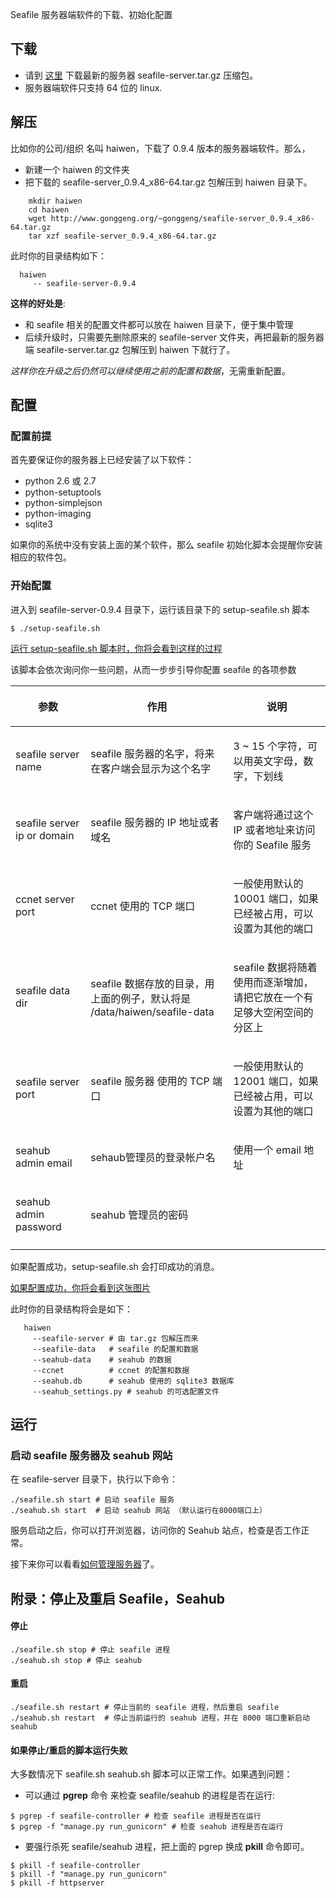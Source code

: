 Seafile 服务器端软件的下载、初始化配置

== 下载 == 

* 请到 [http://www.seafile.com/download 这里] 下载最新的服务器 seafile-server.tar.gz 压缩包。
* 服务器端软件只支持 64 位的 linux.

== 解压 ==

比如你的公司/组织 名叫 haiwen，下载了 0.9.4 版本的服务器端软件。那么，

* 新建一个 haiwen 的文件夹
* 把下载的 seafile-server_0.9.4_x86-64.tar.gz 包解压到 haiwen 目录下。

<pre>
    mkdir haiwen
    cd haiwen
    wget http://www.gonggeng.org/~gonggeng/seafile-server_0.9.4_x86-64.tar.gz
    tar xzf seafile-server_0.9.4_x86-64.tar.gz
</pre>

此时你的目录结构如下：
<pre>
  haiwen
     -- seafile-server-0.9.4
</pre>

'''这样的好处是''':

* 和 seafile 相关的配置文件都可以放在 haiwen 目录下，便于集中管理 
* 后续升级时，只需要先删除原来的 seafile-server 文件夹，再把最新的服务器端 seafile-server.tar.gz 包解压到 haiwen 下就行了。
''这样你在升级之后仍然可以继续使用之前的配置和数据''，无需重新配置。

== 配置 ==

=== 配置前提 ===

首先要保证你的服务器上已经安装了以下软件：

* python 2.6 或 2.7
* python-setuptools
* python-simplejson
* python-imaging
* sqlite3

如果你的系统中没有安装上面的某个软件，那么 seafile 初始化脚本会提醒你安装相应的软件包。

=== 开始配置 ===

进入到 seafile-server-0.9.4 目录下，运行该目录下的 setup-seafile.sh 脚本
<pre>
$ ./setup-seafile.sh
</pre>

[[images/server-setup.png|运行 setup-seafile.sh 脚本时，你将会看到这样的过程 ]]

该脚本会依次询问你一些问题，从而一步步引导你配置 seafile 的各项参数

{| border="1" cellspacing="0" cellpadding="5" align="center"
! width="160" |参数
! width="300" |作用
! width="300" |说明
|-
| seafile server name 
| seafile 服务器的名字，将来在客户端会显示为这个名字
| 3 ~ 15 个字符，可以用英文字母，数字，下划线
|-
| seafile server ip or domain
| seafile 服务器的 IP 地址或者域名
| 客户端将通过这个 IP 或者地址来访问你的 Seafile 服务
|-
| ccnet server port 
| ccnet 使用的 TCP 端口
| 一般使用默认的10001 端口，如果已经被占用，可以设置为其他的端口
|-
| seafile data dir
| seafile 数据存放的目录，用上面的例子，默认将是 /data/haiwen/seafile-data
| seafile 数据将随着使用而逐渐增加，请把它放在一个有足够大空闲空间的分区上
|-
| seafile server port 
| seafile 服务器 使用的 TCP 端口
| 一般使用默认的 12001 端口，如果已经被占用，可以设置为其他的端口
|-
| seahub admin email
| sehaub管理员的登录帐户名
| 使用一个 email 地址 
|-
| seahub admin password
| seahub 管理员的密码
| 
|-
|}

如果配置成功，setup-seafile.sh 会打印成功的消息。

[[images/server-setup-successfully.png|如果配置成功，你将会看到这张图片]]

此时你的目录结构将会是如下：

<pre>
   haiwen
     --seafile-server # 由 tar.gz 包解压而来
     --seafile-data   # seafile 的配置和数据
     --seahub-data    # seahub 的数据
     --ccnet          # ccnet 的配置和数据 
     --seahub.db      # seahub 使用的 sqlite3 数据库
     --seahub_settings.py # seahub 的可选配置文件
</pre>

== 运行 ==

=== 启动 seafile 服务器及 seahub 网站 ===

在 seafile-server 目录下，执行以下命令：

<pre>
./seafile.sh start # 启动 seafile 服务
./seahub.sh start  # 启动 seahub 网站 （默认运行在8000端口上）
</pre>

服务启动之后，你可以打开浏览器，访问你的 Seahub 站点，检查是否工作正常。

接下来你可以看看[[Seafile 服务器管理|如何管理服务器]]了。

== 附录：停止及重启 Seafile，Seahub ==

==== 停止 ====

<pre>
./seafile.sh stop # 停止 seafile 进程
./seahub.sh stop # 停止 seahub
</pre>

==== 重启 ====

<pre>
./seafile.sh restart # 停止当前的 seafile 进程，然后重启 seafile
./seahub.sh restart  # 停止当前运行的 seahub 进程，并在 8000 端口重新启动 seahub
</pre>

==== 如果停止/重启的脚本运行失败 ====

大多数情况下 seafile.sh seahub.sh 脚本可以正常工作。如果遇到问题：

* 可以通过 '''pgrep''' 命令 来检查 seafile/seahub 的进程是否在运行:

<pre>
$ pgrep -f seafile-controller # 检查 seafile 进程是否在运行
$ pgrep -f "manage.py run_gunicorn" # 检查 seahub 进程是否在运行
</pre>

* 要强行杀死 seafile/seahub 进程，把上面的 pgrep 换成 '''pkill''' 命令即可。

<pre>
$ pkill -f seafile-controller
$ pkill -f "manage.py run_gunicorn"
$ pkill -f httpserver
</pre>

